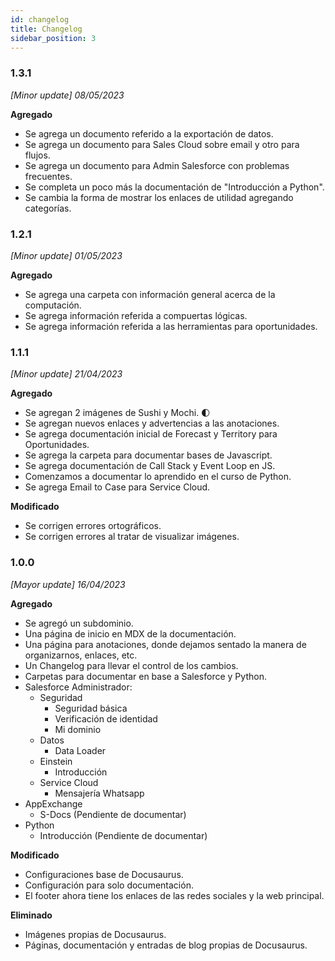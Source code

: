 ```yaml
---
id: changelog
title: Changelog
sidebar_position: 3
---
```

### 1.3.1
*[Minor update] 08/05/2023*

**Agregado**
* Se agrega un documento referido a la exportación de datos.
* Se agrega un documento para Sales Cloud sobre email y otro para flujos.
* Se agrega un documento para Admin Salesforce con problemas frecuentes. 
* Se completa un poco más la documentación de "Introducción a Python".
* Se cambia la forma de mostrar los enlaces de utilidad agregando categorías.

### 1.2.1
*[Minor update] 01/05/2023*

**Agregado**
* Se agrega una carpeta con información general acerca de la computación.
* Se agrega información referida a compuertas lógicas.
* Se agrega información referida a las herramientas para oportunidades.

### 1.1.1
*[Minor update] 21/04/2023*

**Agregado**
* Se agregan 2 imágenes de Sushi y Mochi. :first_quarter_moon:
* Se agregan nuevos enlaces y advertencias a las anotaciones.
* Se agrega documentación inicial de Forecast y Territory para Oportunidades.
* Se agrega la carpeta para documentar bases de Javascript.
* Se agrega documentación de Call Stack y Event Loop en JS.
* Comenzamos a documentar lo aprendido en el curso de Python.
* Se agrega Email to Case para Service Cloud.

**Modificado**
* Se corrigen errores ortográficos.
* Se corrigen errores al tratar de visualizar imágenes.


### 1.0.0 
*[Mayor update] 16/04/2023* 

**Agregado**
* Se agregó un subdominio.
* Una página de inicio en MDX de la documentación.
* Una página para anotaciones, donde dejamos sentado la manera de organizarnos, enlaces, etc.
* Un Changelog para llevar el control de los cambios.
* Carpetas para documentar en base a Salesforce y Python.
* Salesforce Administrador:
    * Seguridad
        * Seguridad básica
        * Verificación de identidad
        * Mi dominio
    * Datos
        * Data Loader
    * Einstein
        * Introducción
    * Service Cloud
        * Mensajería Whatsapp
* AppExchange
    * S-Docs (Pendiente de documentar)
* Python
    * Introducción (Pendiente de documentar)

**Modificado**
* Configuraciones base de Docusaurus.
* Configuración para solo documentación.
* El footer ahora tiene los enlaces de las redes sociales y la web principal.

**Eliminado**
* Imágenes propias de Docusaurus.
* Páginas, documentación y entradas de blog propias de Docusaurus.
